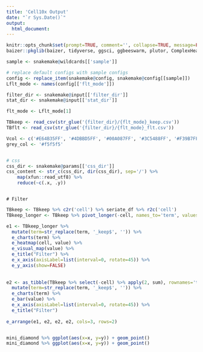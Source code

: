 ```yaml
---
title: 'Cell10x Output'
date: "`r Sys.Date()`"
output:
  html_document:
---
```



```r
knitr::opts_chunk$set(prompt=TRUE, comment='', collapse=TRUE, message=FALSE, warning=FALSE)
baizer::pkglib(baizer, tidyverse, ggsci, ggbeeswarm, plutor, ComplexHeatmap, plotly, ggplotify, echarts4r, knitr)

sample <- snakemake@wildcards[['sample']]

# replace default configs with sample configs
config <- replace_item(snakemake@config, snakemake@config[[sample]])
Lflt_mode <- names(config[['flt_mode']])

filter_dir <- snakemake@input[['filter_dir']]
stat_dir <- snakemake@input[['stat_dir']]

flt_mode <- Lflt_mode[1]

TBkeep <- read_csv(str_glue('{filter_dir}/{flt_mode}_keep.csv'))
TBflt <- read_csv(str_glue('{filter_dir}/{flt_mode}_flt.csv'))

Vcol <- c('#E64B35FF', '#4DBBD5FF', '#00A087FF', '#3C5488FF', '#F39B7FFF', '#8491B4FF', '#91D1C2FF', '#DC0000FF', '#7E6148FF', '#B09C85FF', '#1F77B4FF', '#FF7F0EFF', '#2CA02CFF', '#D62728FF', '#9467BDFF', '#8C564BFF', '#E377C2FF', '#7F7F7FFF', '#BCBD22FF', '#17BECFFF', '#AEC7E8FF', '#FFBB78FF', '#98DF8AFF', '#FF9896FF', '#C5B0D5FF', '#C49C94FF', '#F7B6D2FF', '#C7C7C7FF', '#DBDB8DFF', '#9EDAE5FF')
grey_col <- '#f5f5f5'


# css
css_dir <- snakemake@params[['css_dir']]
css_content <- str_c(css_dir, dir(css_dir), sep='/') %>% 
    map(xfun::read_utf8) %>%
    reduce(~c(.x, .y))
```

```css
```



```asis
# Filter
```



```r
TBkeep <- TBkeep %>% c2r('cell') %>% seriate_df %>% r2c('cell')
TBkeep_longer <- TBkeep %>% pivot_longer(-cell, names_to='term', values_to='value')

e1 <- TBkeep_longer %>% 
  mutate(term=str_replace(term, '_keep$', '')) %>%
  e_charts(term) %>% 
  e_heatmap(cell, value) %>%
  e_visual_map(value) %>%
  e_title("Filter") %>%
  e_x_axis(axisLabel=list(interval=0, rotate=45)) %>%
  e_y_axis(show=FALSE)
  
  
e2 <- as_tibble(TBkeep %>% select(-cell) %>% apply(2, sum), rownames='term') %>%
  mutate(term=str_replace(term, '_keep$', '')) %>%
  e_charts(term) %>%
  e_bar(value) %>%
  e_x_axis(axisLabel=list(interval=0, rotate=45)) %>%
  e_title("Filter") 
  
e_arrange(e1, e2, e2, e2, cols=3, rows=2)



```



```r
mini_diamond %>% ggplot(aes(x=x, y=y)) + geom_point()
mini_diamond %>% ggplot(aes(x=x, y=y)) + geom_point()
```